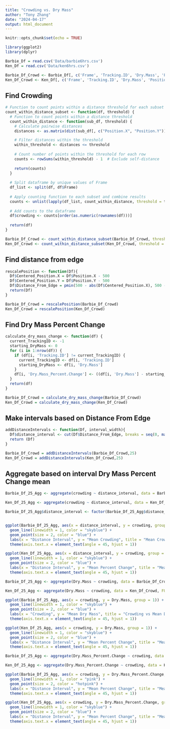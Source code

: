 ```yaml
---
title: "Crowding vs. Dry Mass"
author: "Tony Zhang"
date: "2024-04-17"
output: html_document
---
```


```r
knitr::opts_chunk$set(echo = TRUE)
```

```r
library(ggplot2)
library(dplyr)
```


```r
Barbie_Df = read.csv('Data/barbie6hrs.csv')
Ken_Df = read.csv('Data/ken6hrs.csv')
```

```r
Barbie_Df_Crowd <- Barbie_Df[, c('Frame', 'Tracking.ID', 'Dry.Mass', 'Position.X', 'Position.Y')]
Ken_Df_Crowd <- Ken_Df[, c('Frame', 'Tracking.ID', 'Dry.Mass', 'Position.X', 'Position.Y')]
```

## Find Crowding

```r


# Function to count points within a distance threshold for each subset of rows
count_within_distance_subset <- function(df, threshold) {
  # Function to count points within a distance threshold
  count_within_distance <- function(sub_df, threshold) {
    # Calculate pairwise distances
    distances <- as.matrix(dist(sub_df[, c("Position.X", "Position.Y")]))

    # Filter distances within the threshold
    within_threshold <- distances <= threshold
    
    # Count number of points within the threshold for each row
    counts <- rowSums(within_threshold) - 1  # Exclude self-distance
    
    return(counts)
  }
  
  # Split dataframe by unique values of Frame
  df_list <- split(df, df$Frame)
  
  # Apply counting function to each subset and combine results
  counts <- unlist(lapply(df_list, count_within_distance, threshold = threshold))
  
  # Add counts to the dataframe
  df$crowding <- counts[order(as.numeric(rownames(df)))]
  
  return(df)
}

```




```r
Barbie_Df_Crowd <- count_within_distance_subset(Barbie_Df_Crowd, threshold = 50)
Ken_Df_Crowd <- count_within_distance_subset(Ken_Df_Crowd, threshold = 50)
```


## Find distance from edge

```r
rescalePosition <- function(Df){
  Df$Centered_Position.X = Df$Position.X - 500
  Df$Centered_Position.Y = Df$Position.Y - 500
  Df$Distance_From_Edge = pmin(500 - abs(Df$Centered_Position.X), 500 - abs(Df$Centered_Position.Y))
  return(Df)
}
```

```r
Barbie_Df_Crowd = rescalePosition(Barbie_Df_Crowd)
Ken_Df_Crowd = rescalePosition(Ken_Df_Crowd)
```

## Find Dry Mass Percent Change

```r
calculate_dry_mass_change <- function(df) {
  current_TrackingID <- -1
  starting_DryMass <- 0
  for (i in 1:nrow(df)) {
    if (df[i, 'Tracking.ID'] != current_TrackingID) {
      current_TrackingID <- df[i, 'Tracking.ID']
      starting_DryMass <- df[i, 'Dry.Mass']
    }
    df[i, 'Dry.Mass_Percent.Change'] <- ((df[i, 'Dry.Mass'] - starting_DryMass) / starting_DryMass) * 100
  }
  return(df)
}
```

```r
Barbie_Df_Crowd = calculate_dry_mass_change(Barbie_Df_Crowd)
Ken_Df_Crowd = calculate_dry_mass_change(Ken_Df_Crowd)
```

## Make intervals based on Distance From Edge

```r
addDistanceIntervals <- function(Df, interval_width){
  Df$distance_interval <- cut(Df$Distance_From_Edge, breaks = seq(0, max(Df$Distance_From_Edge) + interval_width, by = interval_width), include.lowest = TRUE, right = FALSE)
  return (Df)
}
```

```r
Barbie_Df_Crowd = addDistanceIntervals(Barbie_Df_Crowd,25)
Ken_Df_Crowd = addDistanceIntervals(Ken_Df_Crowd,25)
```

## Aggregate based on interval Dry Mass Percent Change mean


```r
Barbie_Df_25_Agg <- aggregate(crowding ~ distance_interval, data = Barbie_Df_Crowd, FUN = mean)

Ken_Df_25_Agg <- aggregate(crowding ~ distance_interval, data = Ken_Df_Crowd, FUN = mean)
```

```r
Barbie_Df_25_Agg$distance_interval <- factor(Barbie_Df_25_Agg$distance_interval, levels = rev(levels(Barbie_Df_25_Agg$distance_interval)))


ggplot(Barbie_Df_25_Agg, aes(x = distance_interval, y = crowding, group = 1)) +
  geom_line(linewidth = 1, color = "skyblue") + 
  geom_point(size = 2, color = "blue") +
  labs(x = "Distance Interval", y = "Mean Crowding", title = "Mean Crowding at Different Distances") +
  theme(axis.text.x = element_text(angle = 45, hjust = 1)) 
```

```r
ggplot(Ken_Df_25_Agg, aes(x = distance_interval, y = crowding, group = 1)) +
  geom_line(linewidth = 1, color = "skyblue") + 
  geom_point(size = 2, color = "blue") +
  labs(x = "Distance Interval", y = "Mean Percent Change", title = "Mean Percent Change of Ken Cells' Dry Mass at Different Intervals") +
  theme(axis.text.x = element_text(angle = 45, hjust = 1)) 
```

```r
Barbie_Df_25_Agg <- aggregate(Dry.Mass ~ crowding, data = Barbie_Df_Crowd, FUN = mean)

Ken_Df_25_Agg <- aggregate(Dry.Mass ~ crowding, data = Ken_Df_Crowd, FUN = mean)
```

```r
ggplot(Barbie_Df_25_Agg, aes(x = crowding, y = Dry.Mass, group = 1)) +
  geom_line(linewidth = 1, color = "skyblue") + 
  geom_point(size = 2, color = "blue") +
  labs(x = "Crowding", y = "Mean Dry Mass", title = "Crowding vs Mean Dry Mass") +
  theme(axis.text.x = element_text(angle = 45, hjust = 1)) 
```

```r
ggplot(Ken_Df_25_Agg, aes(x = crowding, y = Dry.Mass, group = 1)) +
  geom_line(linewidth = 1, color = "skyblue") + 
  geom_point(size = 2, color = "blue") +
  labs(x = "Distance Interval", y = "Mean Percent Change", title = "Mean Percent Change of Ken Cells' Dry Mass at Different Intervals") +
  theme(axis.text.x = element_text(angle = 45, hjust = 1))
```


```r
Barbie_Df_25_Agg <- aggregate(Dry.Mass_Percent.Change ~ crowding, data = Barbie_Df_Crowd, FUN = mean)

Ken_Df_25_Agg <- aggregate(Dry.Mass_Percent.Change ~ crowding, data = Ken_Df_Crowd, FUN = mean)
```

```r
ggplot(Barbie_Df_25_Agg, aes(x = crowding, y = Dry.Mass_Percent.Change, group = 1)) +
  geom_line(linewidth = 1, color = "pink") + 
  geom_point(size = 2, color = "hotpink") +
  labs(x = "Distance Interval", y = "Mean Percent Change", title = "Mean Percent Change of Ken Cells' Dry Mass at Different Intervals") +
  theme(axis.text.x = element_text(angle = 45, hjust = 1)) 
```

```r
ggplot(Ken_Df_25_Agg, aes(x = crowding, y = Dry.Mass_Percent.Change, group = 1)) +
  geom_line(linewidth = 1, color = "skyblue") + 
  geom_point(size = 2, color = "blue") +
  labs(x = "Distance Interval", y = "Mean Percent Change", title = "Mean Percent Change of Ken Cells' Dry Mass at Different Intervals") +
  theme(axis.text.x = element_text(angle = 45, hjust = 1))
```